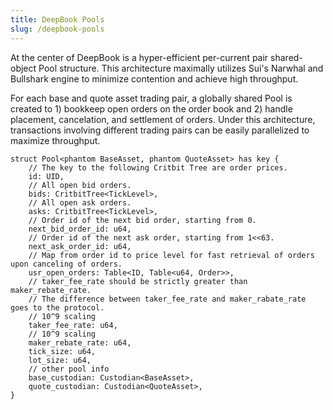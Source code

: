 ```yaml
---
title: DeepBook Pools
slug: /deepbook-pools
---
```


At the center of DeepBook is a hyper-efficient per-current pair shared-object Pool structure. This architecture maximally utilizes Sui's Narwhal and Bullshark engine to minimize contention and achieve high throughput.

For each base and quote asset trading pair, a globally shared Pool is created to 1) bookkeep open orders on the order book and 2) handle placement, cancelation, and settlement of orders. Under this architecture, transactions involving different trading pairs can be easily parallelized to maximize throughput.

```move
struct Pool<phantom BaseAsset, phantom QuoteAsset> has key {
    // The key to the following Critbit Tree are order prices.
    id: UID,
    // All open bid orders.
    bids: CritbitTree<TickLevel>,
    // All open ask orders.
    asks: CritbitTree<TickLevel>,
    // Order id of the next bid order, starting from 0.
    next_bid_order_id: u64,
    // Order id of the next ask order, starting from 1<<63.
    next_ask_order_id: u64,
    // Map from order id to price level for fast retrieval of orders upon canceling of orders.
    usr_open_orders: Table<ID, Table<u64, Order>>,
    // taker_fee_rate should be strictly greater than maker_rebate_rate.
    // The difference between taker_fee_rate and maker_rabate_rate goes to the protocol.
    // 10^9 scaling
    taker_fee_rate: u64,
    // 10^9 scaling
    maker_rebate_rate: u64,
    tick_size: u64,
    lot_size: u64,
    // other pool info
    base_custodian: Custodian<BaseAsset>,
    quote_custodian: Custodian<QuoteAsset>,
}
```
